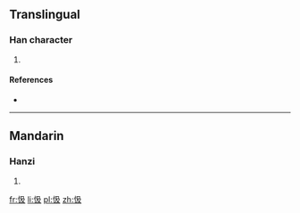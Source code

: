 ==Translingual==

===Han character===
{{Han char|rn=61|rad=心|as=04|sn=7|four=9704<sub>7</sub>|canj=心弓竹水 (PNHE)}}

# {{defn|Han|sort=心04}}

====References====
* {{Han ref|kx=0377.170|dkj=10357|dj=0705.030|hdz=42272.150|uh=5FE3|ud=24547|bh=CADF|bd=51935}}

----

==Mandarin==

===Hanzi===
{{cmn-hanzi|pin=[[jí]] ([[ji2]])|wg=chi<sup>2</sup>}}

# {{defn|Mandarin|sort=心04}}

[[fr:忣]]
[[li:忣]]
[[pl:忣]]
[[zh:忣]]